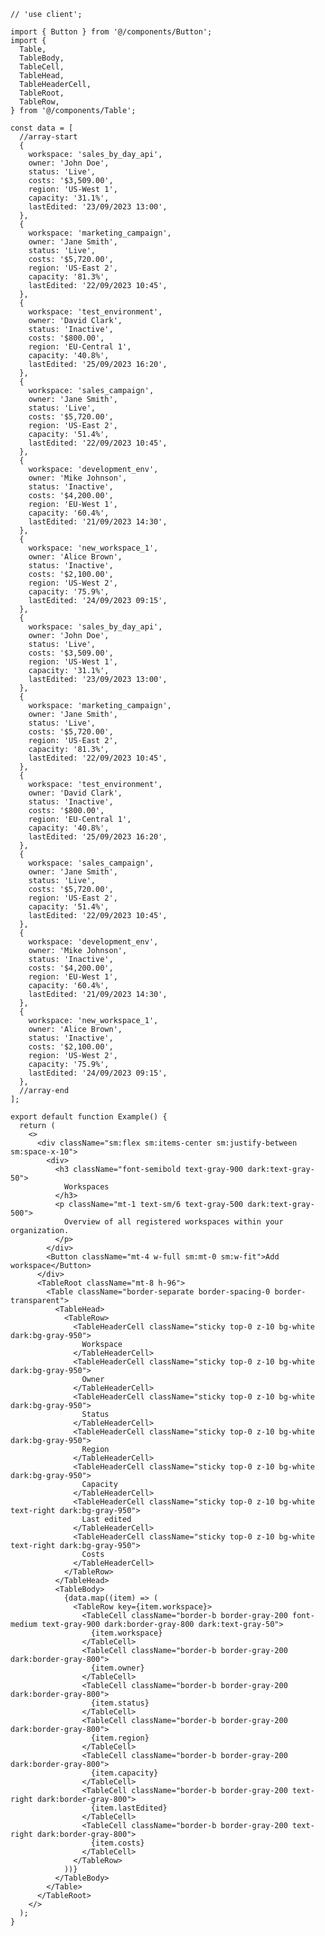 ````tsx
// 'use client';

import { Button } from '@/components/Button';
import {
  Table,
  TableBody,
  TableCell,
  TableHead,
  TableHeaderCell,
  TableRoot,
  TableRow,
} from '@/components/Table';

const data = [
  //array-start
  {
    workspace: 'sales_by_day_api',
    owner: 'John Doe',
    status: 'Live',
    costs: '$3,509.00',
    region: 'US-West 1',
    capacity: '31.1%',
    lastEdited: '23/09/2023 13:00',
  },
  {
    workspace: 'marketing_campaign',
    owner: 'Jane Smith',
    status: 'Live',
    costs: '$5,720.00',
    region: 'US-East 2',
    capacity: '81.3%',
    lastEdited: '22/09/2023 10:45',
  },
  {
    workspace: 'test_environment',
    owner: 'David Clark',
    status: 'Inactive',
    costs: '$800.00',
    region: 'EU-Central 1',
    capacity: '40.8%',
    lastEdited: '25/09/2023 16:20',
  },
  {
    workspace: 'sales_campaign',
    owner: 'Jane Smith',
    status: 'Live',
    costs: '$5,720.00',
    region: 'US-East 2',
    capacity: '51.4%',
    lastEdited: '22/09/2023 10:45',
  },
  {
    workspace: 'development_env',
    owner: 'Mike Johnson',
    status: 'Inactive',
    costs: '$4,200.00',
    region: 'EU-West 1',
    capacity: '60.4%',
    lastEdited: '21/09/2023 14:30',
  },
  {
    workspace: 'new_workspace_1',
    owner: 'Alice Brown',
    status: 'Inactive',
    costs: '$2,100.00',
    region: 'US-West 2',
    capacity: '75.9%',
    lastEdited: '24/09/2023 09:15',
  },
  {
    workspace: 'sales_by_day_api',
    owner: 'John Doe',
    status: 'Live',
    costs: '$3,509.00',
    region: 'US-West 1',
    capacity: '31.1%',
    lastEdited: '23/09/2023 13:00',
  },
  {
    workspace: 'marketing_campaign',
    owner: 'Jane Smith',
    status: 'Live',
    costs: '$5,720.00',
    region: 'US-East 2',
    capacity: '81.3%',
    lastEdited: '22/09/2023 10:45',
  },
  {
    workspace: 'test_environment',
    owner: 'David Clark',
    status: 'Inactive',
    costs: '$800.00',
    region: 'EU-Central 1',
    capacity: '40.8%',
    lastEdited: '25/09/2023 16:20',
  },
  {
    workspace: 'sales_campaign',
    owner: 'Jane Smith',
    status: 'Live',
    costs: '$5,720.00',
    region: 'US-East 2',
    capacity: '51.4%',
    lastEdited: '22/09/2023 10:45',
  },
  {
    workspace: 'development_env',
    owner: 'Mike Johnson',
    status: 'Inactive',
    costs: '$4,200.00',
    region: 'EU-West 1',
    capacity: '60.4%',
    lastEdited: '21/09/2023 14:30',
  },
  {
    workspace: 'new_workspace_1',
    owner: 'Alice Brown',
    status: 'Inactive',
    costs: '$2,100.00',
    region: 'US-West 2',
    capacity: '75.9%',
    lastEdited: '24/09/2023 09:15',
  },
  //array-end
];

export default function Example() {
  return (
    <>
      <div className="sm:flex sm:items-center sm:justify-between sm:space-x-10">
        <div>
          <h3 className="font-semibold text-gray-900 dark:text-gray-50">
            Workspaces
          </h3>
          <p className="mt-1 text-sm/6 text-gray-500 dark:text-gray-500">
            Overview of all registered workspaces within your organization.
          </p>
        </div>
        <Button className="mt-4 w-full sm:mt-0 sm:w-fit">Add workspace</Button>
      </div>
      <TableRoot className="mt-8 h-96">
        <Table className="border-separate border-spacing-0 border-transparent">
          <TableHead>
            <TableRow>
              <TableHeaderCell className="sticky top-0 z-10 bg-white dark:bg-gray-950">
                Workspace
              </TableHeaderCell>
              <TableHeaderCell className="sticky top-0 z-10 bg-white dark:bg-gray-950">
                Owner
              </TableHeaderCell>
              <TableHeaderCell className="sticky top-0 z-10 bg-white dark:bg-gray-950">
                Status
              </TableHeaderCell>
              <TableHeaderCell className="sticky top-0 z-10 bg-white dark:bg-gray-950">
                Region
              </TableHeaderCell>
              <TableHeaderCell className="sticky top-0 z-10 bg-white dark:bg-gray-950">
                Capacity
              </TableHeaderCell>
              <TableHeaderCell className="sticky top-0 z-10 bg-white text-right dark:bg-gray-950">
                Last edited
              </TableHeaderCell>
              <TableHeaderCell className="sticky top-0 z-10 bg-white text-right dark:bg-gray-950">
                Costs
              </TableHeaderCell>
            </TableRow>
          </TableHead>
          <TableBody>
            {data.map((item) => (
              <TableRow key={item.workspace}>
                <TableCell className="border-b border-gray-200 font-medium text-gray-900 dark:border-gray-800 dark:text-gray-50">
                  {item.workspace}
                </TableCell>
                <TableCell className="border-b border-gray-200 dark:border-gray-800">
                  {item.owner}
                </TableCell>
                <TableCell className="border-b border-gray-200 dark:border-gray-800">
                  {item.status}
                </TableCell>
                <TableCell className="border-b border-gray-200 dark:border-gray-800">
                  {item.region}
                </TableCell>
                <TableCell className="border-b border-gray-200 dark:border-gray-800">
                  {item.capacity}
                </TableCell>
                <TableCell className="border-b border-gray-200 text-right dark:border-gray-800">
                  {item.lastEdited}
                </TableCell>
                <TableCell className="border-b border-gray-200 text-right dark:border-gray-800">
                  {item.costs}
                </TableCell>
              </TableRow>
            ))}
          </TableBody>
        </Table>
      </TableRoot>
    </>
  );
}

````